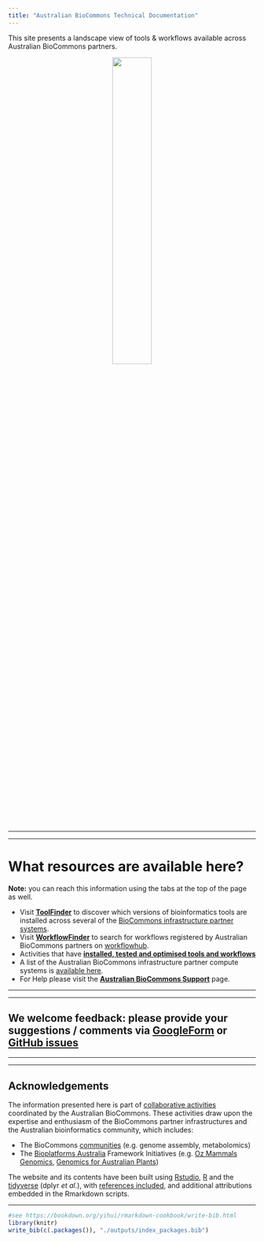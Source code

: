 ```yaml
---
title: "Australian BioCommons Technical Documentation"
---
```


This site presents a landscape view of tools & workflows available across Australian BioCommons partners.

<center>
[![](./images/Australian-Biocommons-Logo-Horizontal-144dpi-Transparent.png){width=40%}](https://www.biocommons.org.au/)
</center>

-----

-----

# What resources are available here?

**Note:** you can reach this information using the tabs at the top of the page as well.

- Visit [**ToolFinder**](https://australianbiocommons.github.io/2_tools.html) to discover which versions of bioinformatics tools are installed across several of the [BioCommons infrastructure partner systems](http://support.biocommons.org.au/support/solutions/articles/6000251977-compute-systems-at-the-biocommons-partner-infrastructures).
- Visit [**WorkflowFinder**](https://australianbiocommons.github.io/2_1_workflows.html) to search for workflows registered by Australian BioCommons partners on [workflowhub](https://workflowhub.eu/programmes/8).
- Activities that have [**installed, tested and optimised tools and workflows**](3_biocommons_activities.html)
- A list of the Australian BioCommons infrastructure partner compute systems is [available here](http://support.biocommons.org.au/support/solutions/articles/6000251977-compute-systems-at-the-biocommons-partner-infrastructures).
- For Help please visit the [**Australian BioCommons Support**](http://support.biocommons.org.au/support/solutions) page.

-----

-----

## We welcome feedback: please provide your suggestions / comments via [GoogleForm](https://forms.gle/BgbBeGfAV6396p797) or [GitHub issues](https://github.com/AustralianBioCommons/australianbiocommons.github.io/issues)

-----

-----

## Acknowledgements

The information presented here is part of [collaborative activities](https://www.biocommons.org.au/activities) coordinated by the Australian BioCommons. These activities draw upon the expertise and enthusiasm of the BioCommons partner infrastructures and the Australian bioinformatics community, which includes:

- The BioCommons [communities](https://www.biocommons.org.au/get-involved) (e.g. genome assembly, metabolomics)
- The [Bioplatforms Australia](https://bioplatforms.com/) Framework Initiatives (e.g. [Oz Mammals Genomics](https://ozmammalsgenomics.com/), [Genomics for Australian Plants](https://www.genomicsforaustralianplants.com/))

The website and its contents have been built using [Rstudio](https://rstudio.com/), [R](https://www.r-project.org/) and the [tidyverse](https://www.tidyverse.org/) (dplyr *et al.*), with [references included](5_attributions.html), and additional attributions embedded in the Rmarkdown scripts.

-----


```r
#see https://bookdown.org/yihui/rmarkdown-cookbook/write-bib.html
library(knitr)
write_bib(c(.packages()), "./outputs/index_packages.bib")
```

